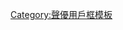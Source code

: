 {{Userbox
  |border-c = #000000
  |border-s = 1
  |id-c     = #FFFFFF
  |id-s     = 12
  |id-fc    = #000000
  |info-c   = #66ccff
  |info-s   = 8
  |info-fc  = #FFFF
  |id       = 山<br/>攻攻
  |info     = 这个用户喜欢王宥霁（[[山新]]）。<br/>“不要叫我大王，要叫我[[十万个冷笑话|女王大人]]！”
  |usercategory=喜欢山新的维基人
  |nocat    = {{{nocat|}}}
}}<noinclude>[[Category:聲優用戶框模板]]</noinclude>